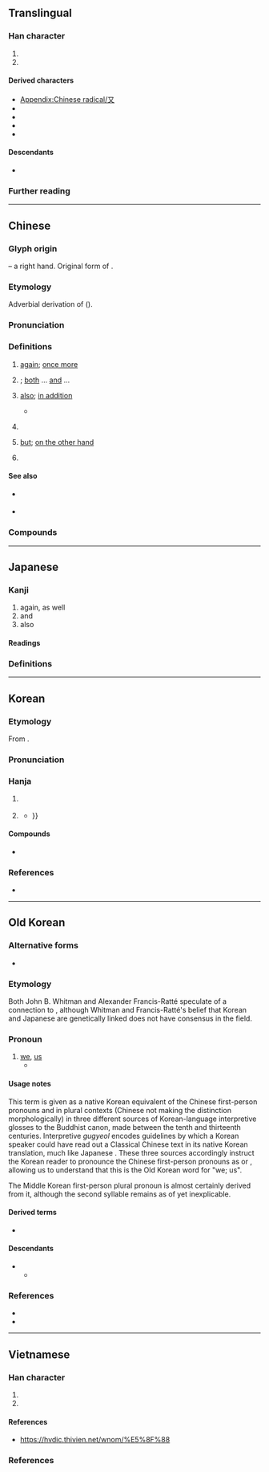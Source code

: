 {{also|ヌ|ﾇ|ㄡ|攵|文|𠬠}}
{{character info}}
{{character info|⼜}}
==Translingual==
{{stroke order|strokes=2}}
{{stroke order|type=animate}}

===Han character===
{{Han char|rn=29|rad=又|as=00|sn=2|four=17400,77400|canj=NK|ids=⿻㇇㇏}}

# {{mul-kangxi radical-def}}
# {{mul-shuowen radical-def|76}}

====Derived characters====
* [[Appendix:Chinese radical/又]]
* {{l|mul|[[仅]], [[𠘫]], [[叹]], [[𪢲]], [[奴]], [[𫲡]], [[𡯉]], [[𫵴]], [[𢎤]], [[𭠎]], [[汉]], [[𨸕]], [[𡯅]], [[𪱙]], [[权]], [[𤕭]], [[𪻍]], [[𤰖]], [[𥃫]], [[𥝐]], [[𣦼]], [[𣦻]], [[𮕧]], [[𥸩]], [[臤]], [[𭁥]], [[𡊋]], [[𭐶]], [[𮍍]], [[𧺉]], [[𬩴]], [[𮮃]], [[𭰇]], [[𨥁]], [[𩚄]], [[𦒺]], [[𧆤]], [[馭]]([[驭]]), [[𬴲]], [[𩵎]], [[𣕒]], [[𧧙]], [[𪎳]]}} <!-- Characters not found in [[Appendix:Chinese radical/又]] -->
* {{l|mul|[[𠚫]], [[劝]], [[𠨏]], [[对]], [[邓]], [[戏]], [[欢]], [[艰]], [[覌]]([[观]]), [[𪠂]], [[难]], [[𩑌]], [[鳮]]([[鸡]]), [[圣]], [[𠮢]], [[𡚩]], [[𤆆]], [[𦘬]], [[𦤵]], [[𧈡]], [[𧠈]]([[𬢇]]), [[𬥎]]}}  <!-- Characters not found in [[Appendix:Chinese radical/又]] -->
* {{l|mul|[[支]], [[攴]], [[殳]], [[𪠲]], [[㝊]], [[𭐟]], [[𦫿]], [[𤆌]], [[𠇀]], [[𤼦]], [[𥤦]], [[𡧌]], [[𢆼]], [[㝕]], [[隻]], [[𠵬]], [[𫳓]], [[曼]], [[䯭]], [[𥆣]], [[𦴋]], [[𡩠]], [[𣺎]], [[𤔪]], [[燮]], [[雙]], [[矍]]}} <!-- Characters not found in [[Appendix:Chinese radical/又]] -->
* {{l|mul|[[㞋]], [[𭙎]], [[𤴨]], [[𧆛]], [[𮓚]], [[𤔔]], [[𤶯]], [[𪗅]], [[𭅄]], [[夃]], [[𠕀]], [[凤]], [[㘝]]}} <!-- Characters not found in [[Appendix:Chinese radical/又]] -->

====Descendants====
* {{l|cmn|ㄡ}} {{q|[[Zhuyin]] letter}}

===Further reading===
{{Han ref|kx=0164.430|dkj=03115|dj=0374.140|hdz=10390.010|uh=53C8}}

----

==Chinese==
{{zh-forms}}

===Glyph origin===
{{Han etym}}
{{liushu|p}} – a right hand. Original form of {{och-l|右|right}}.

===Etymology===
Adverbial derivation of {{och-l|有|to have; there is}} ({{zh-ref|Schuessler, 2007}}).

===Pronunciation===
{{zh-pron
|m=yòu
|dg=ю3
|c=jau6
|h=pfs=yu;gd=yu4
|md=êu
|mn=iū
|mn-t=iu7/iu6
|w=3hhieu
|mc=y
|oc=y
|ma=y
|cat=con,adv
}}

===Definitions===
{{zh-hanzi}}

# [[again]]; [[once more]]
#: {{zh-x|又 下雨 了！|It's raining '''again'''!}}
#: {{zh-x|想 了 又 想|to think and think; to deeply think about}}
#: {{zh-x|一次 又 一次 的 失敗|failure after failure}}
# {{n-g|Used to express the coexistence of several conditions or qualities}}; [[both]] ... [[and]] ...
#: {{zh-x|聰明 又 漂亮{liang}|smart and pretty}}
#: {{zh-x|我 又 餓 又 渴。|I am hungry and thirsty.}}
#: {{zh-x|我 又 想 去，又 不 想 去，該 怎麼 辦？|I want to go, but I also don't want to go, what should I do?}}
# [[also]]; [[in addition]]
#: {{zh-x|^達·^芬-奇 是 科學家，又 是 藝術家。|Leonardo da Vinci was a scientist '''also''' an artist.}}
#* {{zh-x|神 就 造 出 大 魚 和 水 中 所 滋生 各樣 有 生命 的 動物，各 從 其 類。又 造 出 各樣 飛鳥，各 從 其 類。神 看 著[着]{zhuó} 是 好{hǎo} 的。|And God created great whales, and every living creature that moveth, which the waters brought forth abundantly, after their kind, and every winged fowl after his kind: and God saw that it was good.|ref={{w2|zh|和合本|新標點和合本}} ([[w:Chinese Union Version|Chinese Union Version with New Punctuation]]), {{lang|zh|創世記}} (Genesis) 1:21}}
# {{n-g|Used between a whole number and a fraction}}
#: {{zh-x|四 小時 又 十 分鐘|four hours '''and''' ten minutes}}
#: {{zh-x|二 又 三 分 之 一|two '''and''' a third}}
# [[but]]; [[on the other hand]]
# {{n-g|Used in negative statements and rhetorical questions for emphasis}}
#: {{zh-x|下雨 又 有 什麼 關係{xi}？|What difference does the rain make?}}
#: {{zh-x|嗰 啲 嘢 又 唔係 我 做，關 我 咩 事 啫。|Why should I care about that! It's not like I did it.|C}}
#: {{zh-x|我 又 唔係 冇錢。|It's not like I'm broke.|C}}

====See also====
* {{sense|again}} {{zh-l|再}}
* {{q|Min Dong}} {{zh-l|復|bô}}

===Compounds===
{{zh-der|又好笑，又好氣|可又來|又是|又作馮婦|又說又笑|卻又|又要|又氣又急|又及|又驚又喜|又名|又當別論|又弱一個|又讀|又早|又急又氣|欲言又止|玄之又玄|日新又新|一又|三又|又且|又作別論|又生一秦|又紅又專|又道是|復又|損之又損|賠了夫人又折兵|少之又少|又試|又閣}}

{{zh-cat|Beginning}}

----

==Japanese==

===Kanji===
{{ja-kanji|grade=7|rs=又00}}

# again, as well
# and
# also

====Readings====
{{ja-readings
|goon=う
|kanon=ゆう<いう
|kun=また-
}}

===Definitions===
{{ja-kanjitab|また|yomi=k}}
{{ja-see|また}}

----

==Korean==

===Etymology===
From {{der|ko|ltc|-}} {{ltc-l|又}}.

{{collapse|
* {{hanja-dongguk|ᅌᅮᇢ〮|ngwúw}}
* {{hanja-sinjeung|우|wu}}
|Historical readings
|bg=#FFFFFF}}

===Pronunciation===
{{ko-hanja-pron|우|l=y}}

===Hanja===
{{ko-hanja-search}}
{{ko-hanja|또|우}}

# {{lb|ko|literary}} {{hanja form of|우|[[again]]}}
# {{lb|ko|literary}} {{hanja form of|우|[[and]]; [[also]]}}
#* {{quote-book|ko|year=1919|title={{w2|ko|s:3·1독립선언서#원문|기미 독립 선언서(己未獨立宣言書)}}|trans-title={{w2|en|s:Proclamation of Korean Independence|Proclamation of Korean Independence}}|text={{ruby|[[[不自然]]](부자연)}} '''{{ruby|[又](우)}}''' {{ruby|[[[不合理]]](불합리)}}[[하다|한]] {{ruby|[[[錯誤]][[狀態]]](착오상태)}}[[-를]] {{ruby|[[[改善]][[匡正]]](개선광정)}}[[하다|하야]] {{ruby|[[[自然]]](자연)}} '''{{ruby|[又](우)}}''' {{ruby|[[[合理]]](합리)}}[[하다|한]] {{ruby|[[[正經]][[大原]]](정경대원)}}[[-으로]] {{ruby|[[[歸還]]](귀환)}}[[케]] [[하다|함]][[-이다|-이로다]].|tr=bujayeon '''u''' bulhamnihan chagosangtaereul gaeseon-gwangjeonghaya jayeon '''u''' hamnihan jeonggyeongdaewoneuro gwihwanke hamiroda.|t=It is to restore our natural '''and''' rational foundation by rectifying the unnatural '''and''' irrational ambition {{...}}}}

====Compounds====
{{der-top3|Compounds}}
* {{ko-l|우황|又況}}
{{der-bottom}}

===References===
* {{R:hanjadoc|1039}}

----

==Old Korean==

===Alternative forms===
* {{m|oko|于|tr=*wu}}

===Etymology===
Both John B. Whitman and Alexander Francis-Ratté speculate of a connection to {{ncog|jpx-pro|*wa|t=I; me}}, although Whitman and Francis-Ratté's belief that Korean and Japanese are genetically linked does not have consensus in the field.

===Pronoun===
{{head|oko|pronoun|tr=*wu}}

# [[we]], [[us]]
#* {{quote-book|oko|year=c. 1170|title=Interpretive ''{{w|gugyeol}}'' glosses to the ''{{w|Avatamsaka Sutra}}'', vol. 35|text=[我]<sup>'''又'''[[衣]]</sup>身<sup>[[隱]]</sup>薄祐<sup>[[爲]][[良]]</sup>|tr=*'''wu'''-uy MWOM-un PAK.WU-hoy-a|t='''our''' bodies being poor in fortune|footer=(N.B. Gugyeol glyphs are given in non-abbreviated forms. Bracketed terms were ignored when read.)}}

====Usage notes====
This term is given as a native Korean equivalent of the Chinese first-person pronouns {{m|zh|我}} and {{m|zh|吾}} in plural contexts (Chinese not making the distinction morphologically) in three different sources of Korean-language interpretive ''{{w|gugyeol}}'' glosses to the Buddhist canon, made between the tenth and thirteenth centuries. Interpretive ''gugyeol'' encodes guidelines by which a Korean speaker could have read out a Classical Chinese text in its native Korean translation, much like Japanese {{w|kanbun}}. These three sources accordingly instruct the Korean reader to pronounce the Chinese first-person pronouns as {{m|oko|又}} or {{m|oko|于}}, allowing us to understand that this is the Old Korean word for "we; us".

The Middle Korean first-person plural pronoun {{m|okm|우리|tr=wuli|t=we; us}} is almost certainly derived from it, although the second syllable remains as of yet inexplicable.

====Derived terms====
* {{l|oko|吾里|tr=*WUli}}

====Descendants====
* {{desc|okm|우리|tr=wuli|t=we; us}}
** {{desc|ko|우리|t=we; us}}

===References===

* {{cite-book|author={{lang|ko|황선엽}} (Hwang Seon-yeop), {{lang|ko|이전경}} (Yi Jeon-gyeong), {{lang|ko|하귀녀}} (Ha Gwi-nyeo), {{lang|ko|이용}} (Yi Yong), {{lang|ko|박진호}} (Park Jin-ho), {{lang|ko|김성주}} (Kim Seong-ju), {{lang|ko|장경준}} (Jang Gyeong-jun), {{lang|ko|서민욱}} (Seo Min-uk), {{lang|ko|이지영}} (Yi Ji-yeong), {{lang|ko|서형국}} (Seo Hyeong-guk).|title={{lang|ko|석독구결사전/釋讀口訣辭典}}|trans-title=Dictionary of interpretive ''gugyeol''|publisher=Bakmunsa|year=2009|isbn=978-89-94024-04-2}}
* {{cite-journal|author=이병기 (Yi Byeong-gi)|title=Gugyeol jaryo-ui eohwi|script-title=ko:구결자료의 어휘|trans-title=Vocabulary in the ''gugyeol'' sources|journal=Gugyeol Yeon'gu|year=2014|volume=33|pages=23–61}}

----

==Vietnamese==

===Han character===
{{vi-readings|rs=又00
|hanviet=hựu-gdhn;bonet;genibrel;btcn;Trần (1999), hữu-Trần (1999)
|phienthiet=
|nom=lại-gdhn
}}

# {{han tu form of|hựu|[[again]]}}
# {{Nom form of|lại|[[again]]}}

====References====
<references/>
*https://hvdic.thivien.net/wnom/%E5%8F%88

===References===
<references/>

[[Category:CJKV radicals| ]]